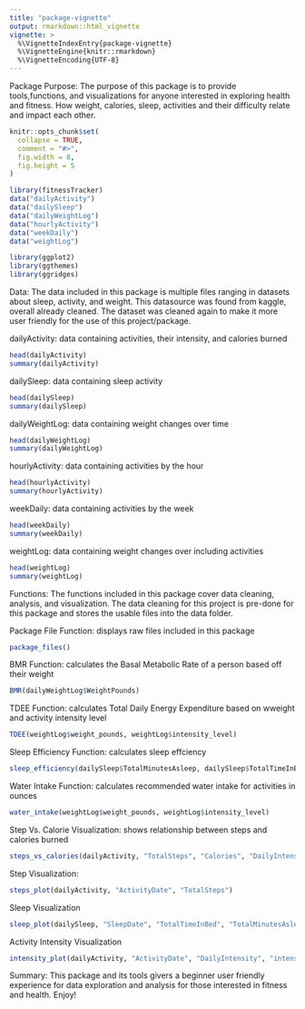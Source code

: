 ```yaml
---
title: "package-vignette"
output: rmarkdown::html_vignette
vignette: >
  %\VignetteIndexEntry{package-vignette}
  %\VignetteEngine{knitr::rmarkdown}
  %\VignetteEncoding{UTF-8}
---
```


Package Purpose:
The purpose of this package is to provide tools,functions, and visualizations for anyone interested in exploring health and fitness. How weight, calories, sleep, activities and their difficulty relate and impact each other. 

```r
knitr::opts_chunk$set(
  collapse = TRUE,
  comment = "#>",
  fig.width = 8,
  fig.height = 5    
)
```

```r
library(fitnessTracker)
data("dailyActivity")
data("dailySleep")
data("dailyWeightLog")
data("hourlyActivity")
data("weekDaily")
data("weightLog")

library(ggplot2)
library(ggthemes)
library(ggridges)
```

Data:
The data included in this package is multiple files ranging in datasets about sleep, activity, and weight. This datasource was found from kaggle, overall already cleaned. The dataset was cleaned again to make it more user friendly for the use of this project/package. 

 dailyActivity: data containing activities, their intensity, and   calories burned
```r
head(dailyActivity)
summary(dailyActivity)
```

 dailySleep: data containing sleep activity
```r
head(dailySleep)
summary(dailySleep)
```

 dailyWeightLog: data containing weight changes over time
```r
head(dailyWeightLog)
summary(dailyWeightLog)
```

 hourlyActivity: data containing activities by the hour
```r
head(hourlyActivity)
summary(hourlyActivity)
```

 weekDaily: data containing activities by the week
```r
head(weekDaily)
summary(weekDaily)
```

 weightLog: data containing weight changes over including activities
```r
head(weightLog)
summary(weightLog)
```

Functions:
The functions included in this package cover data cleaning, analysis, and visualization. The data cleaning for this project is pre-done for this package and stores the usable files into the data folder.

 Package File Function: displays raw files included in this package
```r
package_files()
```

 BMR Function: calculates the Basal Metabolic Rate of a person based off their weight
```r
BMR(dailyWeightLog$WeightPounds)
```

 TDEE Function: calculates Total Daily Energy Expenditure based on wweight and activity intensity level
```r
TDEE(weightLog$weight_pounds, weightLog$intensity_level)
```

Sleep Efficiency Function: calculates sleep effciency
```r
sleep_efficiency(dailySleep$TotalMinutesAsleep, dailySleep$TotalTimeInBed)
```

 Water Intake Function: calculates recommended water intake for activities in ounces
```r
water_intake(weightLog$weight_pounds, weightLog$intensity_level)
```

 Step Vs. Calorie Visualization: shows relationship between steps and calories burned
```r
steps_vs_calories(dailyActivity, "TotalSteps", "Calories", "DailyIntensity", "activity_duration")
```

 Step Visualization:
```r
steps_plot(dailyActivity, "ActivityDate", "TotalSteps")
```

 Sleep Visualization
```r
sleep_plot(dailySleep, "SleepDate", "TotalTimeInBed", "TotalMinutesAsleep", "TotalSleepRecords")
```

 Activity Intensity Visualization
```r
intensity_plot(dailyActivity, "ActivityDate", "DailyIntensity", "intensity_level")
```

Summary:
This package and its tools givers a beginner user friendly experience for data exploration and analysis for those interested in fitness and health. Enjoy!
